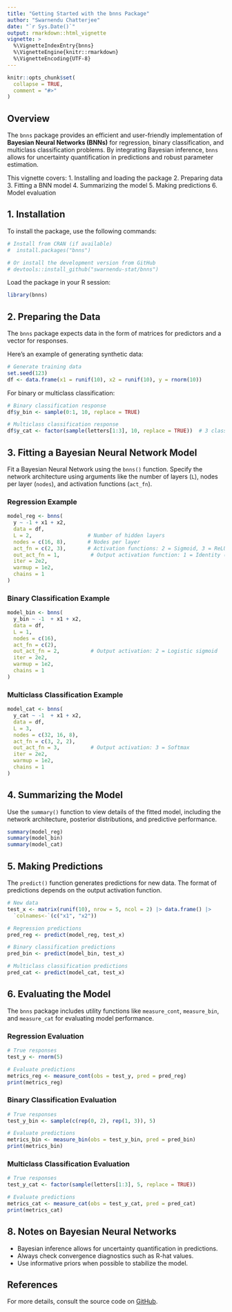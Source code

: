 ```yaml
---
title: "Getting Started with the bnns Package"
author: "Swarnendu Chatterjee"
date: "`r Sys.Date()`"
output: rmarkdown::html_vignette
vignette: >
  %\VignetteIndexEntry{bnns}
  %\VignetteEngine{knitr::rmarkdown}
  %\VignetteEncoding{UTF-8}
---
```


```r
knitr::opts_chunk$set(
  collapse = TRUE,
  comment = "#>"
)
```

## Overview

The `bnns` package provides an efficient and user-friendly implementation of **Bayesian Neural Networks (BNNs)** for regression, binary classification, and multiclass classification problems. By integrating Bayesian inference, `bnns` allows for uncertainty quantification in predictions and robust parameter estimation.

This vignette covers:
1. Installing and loading the package
2. Preparing data
3. Fitting a BNN model
4. Summarizing the model
5. Making predictions
6. Model evaluation

## 1. Installation

To install the package, use the following commands:

```r
# Install from CRAN (if available)
#  install.packages("bnns")

# Or install the development version from GitHub
# devtools::install_github("swarnendu-stat/bnns")
```

Load the package in your R session:

```r
library(bnns)
```

## 2. Preparing the Data

The `bnns` package expects data in the form of matrices for predictors and a vector for responses.

Here’s an example of generating synthetic data:

```r
# Generate training data
set.seed(123)
df <- data.frame(x1 = runif(10), x2 = runif(10), y = rnorm(10))
```

For binary or multiclass classification:

```r
# Binary classification response
df$y_bin <- sample(0:1, 10, replace = TRUE)

# Multiclass classification response
df$y_cat <- factor(sample(letters[1:3], 10, replace = TRUE))  # 3 classes
```

## 3. Fitting a Bayesian Neural Network Model

Fit a Bayesian Neural Network using the `bnns()` function. Specify the network architecture using arguments like the number of layers (`L`), nodes per layer (`nodes`), and activation functions (`act_fn`).

### Regression Example

```r
model_reg <- bnns(
  y ~ -1 + x1 + x2,
  data = df,
  L = 2,                  # Number of hidden layers
  nodes = c(16, 8),       # Nodes per layer
  act_fn = c(2, 3),       # Activation functions: 2 = Sigmoid, 3 = ReLU
  out_act_fn = 1,          # Output activation function: 1 = Identity (for regression)
  iter = 2e2, 
  warmup = 1e2, 
  chains = 1
)
```

### Binary Classification Example

```r
model_bin <- bnns(
  y_bin ~ -1  + x1 + x2,
  data = df,
  L = 1,
  nodes = c(16),
  act_fn = c(2),
  out_act_fn = 2,          # Output activation: 2 = Logistic sigmoid
  iter = 2e2, 
  warmup = 1e2, 
  chains = 1
)
```

### Multiclass Classification Example

```r
model_cat <- bnns(
  y_cat ~ -1  + x1 + x2,
  data = df,
  L = 3,
  nodes = c(32, 16, 8),
  act_fn = c(3, 2, 2),
  out_act_fn = 3,          # Output activation: 3 = Softmax
  iter = 2e2, 
  warmup = 1e2, 
  chains = 1
)
```

## 4. Summarizing the Model

Use the `summary()` function to view details of the fitted model, including the network architecture, posterior distributions, and predictive performance.

```r
summary(model_reg)
summary(model_bin)
summary(model_cat)
```

## 5. Making Predictions

The `predict()` function generates predictions for new data. The format of predictions depends on the output activation function.

```r
# New data
test_x <- matrix(runif(10), nrow = 5, ncol = 2) |> data.frame() |> 
  `colnames<-`(c("x1", "x2"))

# Regression predictions
pred_reg <- predict(model_reg, test_x)

# Binary classification predictions
pred_bin <- predict(model_bin, test_x)

# Multiclass classification predictions
pred_cat <- predict(model_cat, test_x)
```

## 6. Evaluating the Model

The `bnns` package includes utility functions like `measure_cont`, `measure_bin`, and `measure_cat` for evaluating model performance.

### Regression Evaluation

```r
# True responses
test_y <- rnorm(5)

# Evaluate predictions
metrics_reg <- measure_cont(obs = test_y, pred = pred_reg)
print(metrics_reg)
```

### Binary Classification Evaluation

```r
# True responses
test_y_bin <- sample(c(rep(0, 2), rep(1, 3)), 5)

# Evaluate predictions
metrics_bin <- measure_bin(obs = test_y_bin, pred = pred_bin)
print(metrics_bin)
```

### Multiclass Classification Evaluation

```r
# True responses
test_y_cat <- factor(sample(letters[1:3], 5, replace = TRUE))

# Evaluate predictions
metrics_cat <- measure_cat(obs = test_y_cat, pred = pred_cat)
print(metrics_cat)
```

## 8. Notes on Bayesian Neural Networks

- Bayesian inference allows for uncertainty quantification in predictions.
- Always check convergence diagnostics such as R-hat values.
- Use informative priors when possible to stabilize the model.

## References

For more details, consult the source code on [GitHub](https://github.com/swarnendu-stat/bnns).
